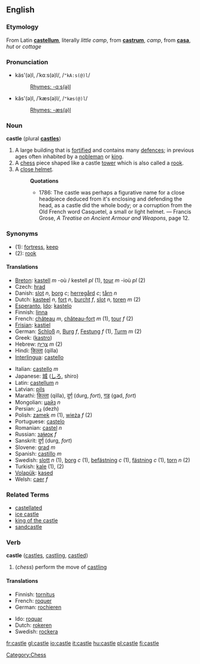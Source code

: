 ==English==

===Etymology===
From Latin '''[[castellum]]''', literally ''little camp'', from '''[[castrum]]''', ''camp'', from '''[[casa]]''', ''hut'' or ''cottage''

===Pronunciation===
*käs'(ə)l, /ˈkɑːs(ə)l/, /<tt>"kA:s(@)l</tt>/
*:[[Rhymes:English:-ɑːs(ə)l|Rhymes: -ɑːs(ə)l]]
*kăs'(ə)l, /ˈkæs(ə)l/, /<tt>"kæs(@)l</tt>/
*:[[Rhymes:English:-æs(ə)l|Rhymes: -æs(ə)l]]

===Noun===
'''castle''' (plural '''[[castles]]''')

#A large building that is [[fortified]] and contains many [[defence]]s; in previous ages often inhabited by a [[nobleman]] or [[king]].
#A [[chess]] piece shaped like a castle [[tower]] which is also called a [[rook]].
#A [[close helmet]].
#:'''Quotations'''
#:*1786:  The castle was perhaps a figurative name for a close headpiece deduced from it's enclosing and defending the head, as a castle did the whole body; or a corruption from the Old French word Casquetel, a small or light helmet. &mdash; Francis Grose, ''A Treatise on Ancient Armour and Weapons'', page 12.

===Synonyms===
*(1): [[fortress]], [[keep]]
*(2): [[rook]]

====Translations====

{{top}}
*[[Breton]]: [[kastell]] ''m'' -où / kestell ''pl'' (1), [[tour]] ''m'' -ioù ''pl'' (2)
*Czech: [[hrad]]
*Danish: [[slot]] ''n'', [[borg]] ''c''; [[herregård]] ''c''; [[tårn]] ''n''
*Dutch: [[kasteel]] ''n'', [[fort]] ''n'', [[burcht]] ''f'', [[slot]] ''n'', [[toren]] ''m'' (2)
*[[Esperanto]], [[Ido]]: [[kastelo]]
*Finnish: [[linna]]
*French: [[château]] ''m'', [[château-fort]] ''m'' (1), [[tour]] ''f'' (2)
*[[Frisian]]: [[kastiel]]
*German: [[Schloß]] ''n'', [[Burg]] ''f'', [[Festung]] ''f'' (1), [[Turm]] ''m'' (2)
*Greek: ([[kastro]])
*Hebrew: [[צריח|צְרִיחַ]] ''m'' (2)
*Hindi: [[किल्ला]] (qilla)
*[[Interlingua]]: [[castello]] 
{{mid}}
*Italian: [[castello]] ''m''
*Japanese: [[城]] ([[しろ]], shiro)
*Latin: [[castellum]] ''n''
*Latvian: [[pils]] {{f}}
*Marathi: [[किल्ला]] (qilla), [[दुर्ग]] (durg, ''fort''), [[गड]] (gad, ''fort'')
*Mongolian: [[цайз]] ''n''
*Persian: [[دژ]] (dezh)
*Polish: [[zamek]] ''m'' (1), [[wieża]] ''f'' (2) 
*Portuguese: [[castelo]] 
*Romanian: [[castel]] ''n''
*Russian: [[замок|за́мок]] ''f''
*Sanskrit: [[दुर्ग]] (durg, ''fort'')
*Slovene: [[grad]] ''m''
*Spanish: [[castillo]] ''m''
*Swedish: [[slott]] ''n'' (1), [[borg]] ''c'' (1), [[befästning]] ''c'' (1), [[fästning]] ''c'' (1), [[torn]] ''n'' (2)
*Turkish: [[kale]] (1), (2)
*[[Volapük]]: [[kased]]
*Welsh: [[caer]] ''f''
{{bottom}}

===Related Terms===
*[[castellated]]
*[[ice castle]]
*[[king of the castle]]
*[[sandcastle]]

===Verb===
'''castle''' ([[castles]], [[castling]], [[castled]])

#(''chess'') perform the move of [[castling]]

====Translations====
{{top}}
*Finnish: [[tornitus]]
*French: [[roquer]]
*German: [[rochieren]]
{{mid}}
*Ido: [[roquar]]
*Dutch: [[rokeren]]
*Swedish: [[rockera]]
{{bottom}}

[[Category:Chess]]

[[fr:castle]]
[[gl:castle]]
[[io:castle]]
[[it:castle]]
[[hu:castle]]
[[pl:castle]]
[[fi:castle]]